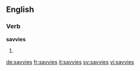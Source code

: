 ==English==

===Verb===
'''savvies'''

# {{third-person singular of|savvy}}

[[de:savvies]]
[[fr:savvies]]
[[it:savvies]]
[[sv:savvies]]
[[vi:savvies]]